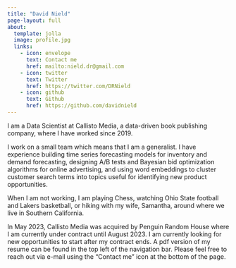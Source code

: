 ```yaml
---
title: "David Nield"
page-layout: full
about:
  template: jolla
  image: profile.jpg
  links: 
    - icon: envelope
      text: Contact me
      href: mailto:nield.dr@gmail.com
    - icon: twitter
      text: Twitter
      href: https://twitter.com/DRNield
    - icon: github
      text: Github
      href: https://github.com/davidnield
---
```


I am a Data Scientist at Callisto Media, a data-driven book publishing company, where I have worked since 2019.

I work on a small team which means that I am a generalist. I have experience building time series forecasting models for inventory and demand forecasting, designing A/B tests and Bayesian bid optimization algorithms for online advertising, and using word embeddings to cluster customer search terms into topics useful for identifying new product opportunities.

When I am not working, I am playing Chess, watching Ohio State football and Lakers basketball, or hiking with my wife, Samantha, around where we live in Southern California.

In May 2023, Callisto Media was acquired by Penguin Random House where I am currently under contract until August 2023. I am currently looking for new opportunities to start after my contract ends. A pdf version of my resume can be found in the top left of the navigation bar. Please feel free to reach out via e-mail using the "Contact me" icon at the bottom of the page.
